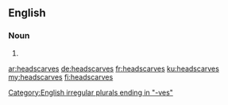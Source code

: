 ==English==

===Noun===
{{head|en|plural}} {{p}}
# {{plural of|headscarf|lang=en}}

[[Category:English irregular plurals ending in "-ves"]]

[[ar:headscarves]]
[[de:headscarves]]
[[fr:headscarves]]
[[ku:headscarves]]
[[my:headscarves]]
[[fi:headscarves]]